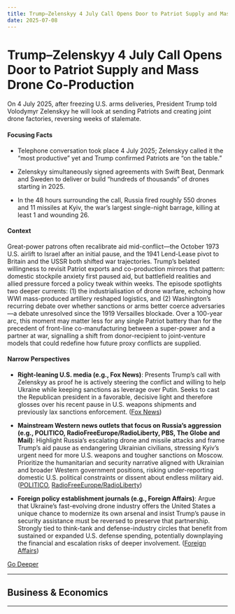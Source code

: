 ```yaml
---
title: Trump–Zelenskyy 4 July Call Opens Door to Patriot Supply and Mass Drone Co-Production
date: 2025-07-08
---
```


# Trump–Zelenskyy 4 July Call Opens Door to Patriot Supply and Mass Drone Co-Production

On 4 July 2025, after freezing U.S. arms deliveries, President Trump told Volodymyr Zelenskyy he will look at sending Patriots and creating joint drone factories, reversing weeks of stalemate.

#### Focusing Facts

- Telephone conversation took place 4 July 2025; Zelenskyy called it the “most productive” yet and Trump confirmed Patriots are “on the table.”

- Zelenskyy simultaneously signed agreements with Swift Beat, Denmark and Sweden to deliver or build “hundreds of thousands” of drones starting in 2025.

- In the 48 hours surrounding the call, Russia fired roughly 550 drones and 11 missiles at Kyiv, the war’s largest single-night barrage, killing at least 1 and wounding 26.

#### Context

Great-power patrons often recalibrate aid mid-conflict—the October 1973 U.S. airlift to Israel after an initial pause, and the 1941 Lend-Lease pivot to Britain and the USSR both shifted war trajectories.  Trump’s belated willingness to revisit Patriot exports and co-production mirrors that pattern: domestic stockpile anxiety first paused aid, but battlefield realities and allied pressure forced a policy tweak within weeks.  The episode spotlights two deeper currents: (1) the industrialisation of drone warfare, echoing how WWI mass-produced artillery reshaped logistics, and (2) Washington’s recurring debate over whether sanctions or arms better coerce adversaries—a debate unresolved since the 1919 Versailles blockade.  Over a 100-year arc, this moment may matter less for any single Patriot battery than for the precedent of front-line co-manufacturing between a super-power and a partner at war, signalling a shift from donor-recipient to joint-venture models that could redefine how future proxy conflicts are supplied.

#### Narrow Perspectives

- **Right-leaning U.S. media (e.g., Fox News)**: Presents Trump’s call with Zelenskyy as proof he is actively steering the conflict and willing to help Ukraine while keeping sanctions as leverage over Putin. Seeks to cast the Republican president in a favorable, decisive light and therefore glosses over his recent pause in U.S. weapons shipments and previously lax sanctions enforcement. ([Fox News](https://www.foxnews.com/world/zelenskyy-touts-fruitful-trump-call-after-us-president-disappointed-putin-talk))

- **Mainstream Western news outlets that focus on Russia’s aggression (e.g., POLITICO, RadioFreeEurope/RadioLiberty, PBS, The Globe and Mail)**: Highlight Russia’s escalating drone and missile attacks and frame Trump’s aid pause as endangering Ukrainian civilians, stressing Kyiv’s urgent need for more U.S. weapons and tougher sanctions on Moscow. Prioritize the humanitarian and security narrative aligned with Ukrainian and broader Western government positions, risking under-reporting domestic U.S. political constraints or dissent about endless military aid. ([POLITICO](https://www.politico.com/news/2025/07/04/trump-zelenskyy-putin-call-00440020), [RadioFreeEurope/RadioLiberty](https://www.rferl.org/a/33464766.html))

- **Foreign policy establishment journals (e.g., Foreign Affairs)**: Argue that Ukraine’s fast-evolving drone industry offers the United States a unique chance to modernize its own arsenal and insist Trump’s pause in security assistance must be reversed to preserve that partnership. Strongly tied to think-tank and defense-industry circles that benefit from sustained or expanded U.S. defense spending, potentially downplaying the financial and escalation risks of deeper involvement. ([Foreign Affairs](https://www.foreignaffairs.com/russia/ukraines-drone-revolution))


[Go Deeper](https://www.perplexity.ai/search?q=Trump%E2%80%93Zelenskyy+4+July+Call+Opens+Door+to+Patriot+Supply+and+Mass+Drone+Co-Production)

---

## Business & Economics

---

<a id='opec-schedules-final-550000-bpd-rise-to-end-217-mbpd-cuts-in-sept-2025'></a>
